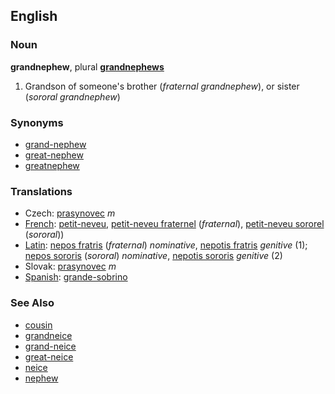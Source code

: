 ==English==

===Noun===
'''grandnephew''', plural '''[[grandnephews]]'''

#Grandson of someone's brother (''fraternal grandnephew''), or sister (''sororal grandnephew'')

===Synonyms===
*[[grand-nephew]]
*[[great-nephew]]
*[[greatnephew]]

===Translations===
*Czech: [[prasynovec]]  ''m''
*[[French]]: [[petit-neveu]], [[petit-neveu fraternel]] (''fraternal''), [[petit-neveu sororel]] (''sororal''))
*[[Latin]]: [[nepos fratris]] (''fraternal'') ''nominative'', [[nepotis fratris]] ''genitive'' (1); [[nepos sororis]] (''sororal'') ''nominative'', [[nepotis sororis]] ''genitive'' (2)
*Slovak: [[prasynovec]]  ''m''
*[[Spanish]]: [[grande-sobrino]]

===See Also===
*[[cousin]]
*[[grandneice]]
*[[grand-neice]]
*[[great-neice]]
*[[neice]]
*[[nephew]]